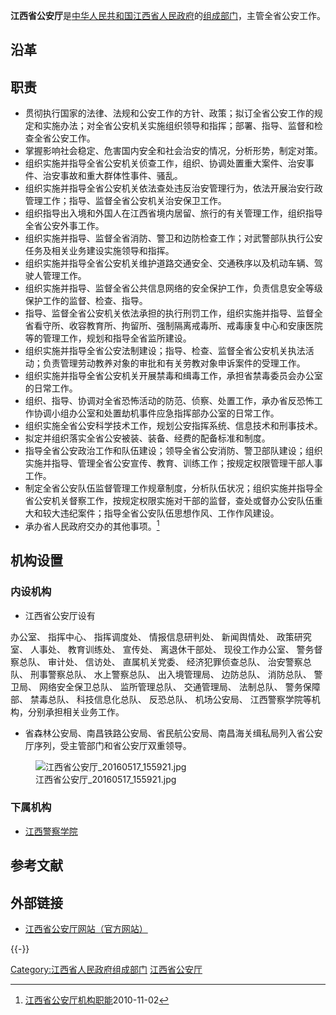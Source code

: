 {{Infobox PRCG|color=darkblue
|机构名称=江西省公安厅
|标志1 = Police_Badge,P.R.China.svg
|标志1宽度 = 120px
|标志1说明 = [[中华人民共和国人民警察警徽|中华人民共和国人民警察警徽]]
|标志2=Red star.svg
|标志2说明=[[s:国务院关于国家行政机关和企业事业单位社会团体印章管理的规定|1999年规定]]：[[印章|印章]][[直径|直径]]4.2厘米，中央刊[[五角星|五角星]]，由[[江西省人民政府|江西省人民政府]]制发。
|职位1=厅长
|人员1=[[秦义|秦　义]]<small>（[[省部级副职|副省级]]）</small>
|衔级1=[[副总警监|副总警监]]
|职位2=副厅长
|人员2=涂建生{{wrap}}陈光明{{wrap}}胡满松{{wrap}}万　凯
|人数2=4
|成立时间=
|业务上级=[[中华人民共和国公安部|中华人民共和国公安部]]
|组织上级=[[江西省人民政府|江西省人民政府]]
|中共上级=[[中国共产党江西省委员会|中国共产党江西省委员会]]
|中共本级=中国共产党江西省公安厅委员会
|机构类型=[[江西省人民政府组成部门|江西省人民政府组成部门]]<br>[[江西省|江西省]][[公安机关|公安机关]]
|行政级别=正地厅级
|地址1=[[江西省|江西省]][[南昌市|南昌市]]红谷滩新区赣江南大道1366号
|官网=[http://gat.jiangxi.gov.cn/ 江西省公安厅]
|a=[[江西省高级人民法院|江西省高级人民法院]]
|b=[[江西省人民检察院|江西省人民检察院]]
|c=[[江西省国家安全厅|江西省国家安全厅]]
|d=[[江西省司法厅|江西省司法厅]]
}}

'''江西省公安厅'''是[[中华人民共和国|中华人民共和国]][[江西省人民政府|江西省人民政府]]的[[江西省人民政府组成部门|组成部门]]，主管全省公安工作。

==沿革==

== 职责 ==
* 贯彻执行国家的法律、法规和公安工作的方针、政策；拟订全省公安工作的规定和实施办法；对全省公安机关实施组织领导和指挥；部署、指导、监督和检查全省公安工作。
* 掌握影响社会稳定、危害国内安全和社会治安的情况，分析形势，制定对策。
* 组织实施并指导全省公安机关侦查工作，组织、协调处置重大案件、治安事件、治安事故和重大群体性事件、骚乱。
* 组织实施并指导全省公安机关依法查处违反治安管理行为，依法开展治安行政管理工作；指导、监督全省公安机关治安保卫工作。
* 组织指导出入境和外国人在江西省境内居留、旅行的有关管理工作，组织指导全省公安外事工作。
* 组织实施并指导、监督全省消防、警卫和边防检查工作；对武警部队执行公安任务及相关业务建设实施领导和指挥。
* 组织实施并指导全省公安机关维护道路交通安全、交通秩序以及机动车辆、驾驶人管理工作。
* 组织实施并指导、监督全省公共信息网络的安全保护工作，负责信息安全等级保护工作的监督、检查、指导。
* 指导、监督全省公安机关依法承担的执行刑罚工作，组织实施并指导、监督全省看守所、收容教育所、拘留所、强制隔离戒毒所、戒毒康复中心和安康医院等的管理工作，规划和指导全省监所建设。
* 组织实施并指导全省公安法制建设；指导、检查、监督全省公安机关执法活动；负责管理劳动教养对象的审批和有关劳教对象申诉案件的受理工作。
* 组织实施并指导全省公安机关开展禁毒和缉毒工作，承担省禁毒委员会办公室的日常工作。
* 组织、指导、协调对全省恐怖活动的防范、侦察、处置工作，承办省反恐怖工作协调小组办公室和处置劫机事件应急指挥部办公室的日常工作。
* 组织实施全省公安科学技术工作，规划公安指挥系统、信息技术和刑事技术。
* 拟定并组织落实全省公安被装、装备、经费的配备标准和制度。
* 指导全省公安政治工作和队伍建设；领导全省公安消防、警卫部队建设；组织实施并指导、管理全省公安宣传、教育、训练工作；按规定权限管理干部人事工作。
* 制定全省公安队伍监督管理工作规章制度，分析队伍状况；组织实施并指导全省公安机关督察工作，按规定权限实施对干部的监督，查处或督办公安队伍重大和较大违纪案件；指导全省公安队伍思想作风、工作作风建设。
* 承办省人民政府交办的其他事项。<ref>[http://59.52.255.190/ZWGK/BMJJ/JGZN/2010/11/3310486.html 江西省公安厅机构职能]{{dead link|date=2018年3月 |bot=InternetArchiveBot |fix-attempted=yes }}2010-11-02</ref>

== 机构设置 ==
=== 内设机构 ===
* 江西省公安厅设有
办公室、
指挥中心、
指挥调度处、
情报信息研判处、
新闻舆情处、
政策研究室、
人事处、
教育训练处、
宣传处、
离退休干部处、
现役工作办公室、
警务督察总队、
审计处、
信访处、
直属机关党委、
经济犯罪侦查总队、
治安警察总队、
刑事警察总队、
水上警察总队、
出入境管理局、
边防总队、
消防总队、
警卫局、
网络安全保卫总队、
监所管理总队、
交通管理局、
法制总队、
警务保障部、
禁毒总队、
科技信息化总队、
反恐总队、
机场公安局、
江西警察学院等机构，分别承担相关业务工作。
* 省森林公安局、南昌铁路公安局、省民航公安局、南昌海关缉私局列入省公安厅序列，受主管部门和省公安厅双重领导。
[[File:江西省公安厅_20160517_155921.jpg|thumb]]

=== 下属机构 ===
* [[江西警察学院|江西警察学院]]

== 参考文献 ==
{{Reflist}}

==外部链接==
* [http://gat.jiangxi.gov.cn/ 江西省公安厅网站（官方网站）] {{Wayback|url=http://gat.jiangxi.gov.cn/ |date=20210123225428 }}

{{-}}
{{江西省人民政府}}

[[Category:江西省人民政府组成部门|Category:江西省人民政府组成部门]]
[[Category:江西省公安厅|]]